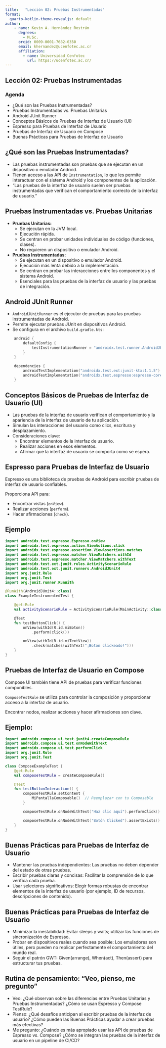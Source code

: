 ```yaml
---
title:   "Lección 02: Pruebas Instrumentadas"
format:
  quarto-kotlin-theme-revealjs: default
author:
    - name: Kevin A. Hernández Rostrán
      degrees:
        - M.Sc.
      orcid: 0009-0001-7682-0350
      email: khernandez@ucenfotec.ac.cr
      affiliation:
        - name: Universidad Cenfotec
          url: https://ucenfotec.ac.cr/
---
```


##   Lección 02: Pruebas Instrumentadas

###   Agenda

* ¿Qué son las Pruebas Instrumentadas?
* Pruebas Instrumentadas vs. Pruebas Unitarias
* Android JUnit Runner
* Conceptos Básicos de Pruebas de Interfaz de Usuario (UI)
* Espresso para Pruebas de Interfaz de Usuario
* Pruebas de Interfaz de Usuario en Compose
* Buenas Prácticas para Pruebas de Interfaz de Usuario

##   ¿Qué son las Pruebas Instrumentadas?

* Las pruebas instrumentadas son pruebas que se ejecutan en un dispositivo o emulador Android.
* Tienen acceso a las API de `Instrumentation`, lo que les permite interactuar con el sistema Android y los componentes de la aplicación.
* "Las pruebas de la interfaz de usuario suelen ser pruebas instrumentadas que verifican el comportamiento correcto de la interfaz de usuario."

##   Pruebas Instrumentadas vs. Pruebas Unitarias

* **Pruebas Unitarias:**
    * Se ejecutan en la JVM local.
    * Ejecución rápida.
    * Se centran en probar unidades individuales de código (funciones, clases).
    * No requieren un dispositivo o emulador Android.
* **Pruebas Instrumentadas:**
    * Se ejecutan en un dispositivo o emulador Android.
    * Ejecución más lenta debido a la implementación.
    * Se centran en probar las interacciones entre los componentes y el sistema Android.
    * Esenciales para las pruebas de la interfaz de usuario y las pruebas de integración.

##   Android JUnit Runner

* `AndroidJUnitRunner` es el ejecutor de pruebas para las pruebas instrumentadas de Android.
* Permite ejecutar pruebas JUnit en dispositivos Android.
* Se configura en el archivo `build.gradle.kts`:

```kotlin
    android {
        defaultConfig {
            testInstrumentationRunner = "androidx.test.runner.AndroidJUnitRunner"
        }
    }

    dependencies {
        androidTestImplementation("androidx.test.ext:junit-ktx:1.1.5")
        androidTestImplementation("androidx.test.espresso:espresso-core:3.5.1")
    }
```

## Conceptos Básicos de Pruebas de Interfaz de Usuario (UI)

- Las pruebas de la interfaz de usuario verifican el comportamiento y la apariencia de la interfaz de usuario de tu aplicación.
- Simulan las interacciones del usuario como clics, escritura y desplazamiento.
- Consideraciones clave:
  - Encontrar elementos de la interfaz de usuario.
  - Realizar acciones en esos elementos.
  - Afirmar que la interfaz de usuario se comporta como se espera.

## Espresso para Pruebas de Interfaz de Usuario

Espresso es una biblioteca de pruebas de Android para escribir pruebas de interfaz de usuario confiables.

Proporciona API para:

- Encontrar vistas (`onView`).
- Realizar acciones (`perform`).
- Hacer afirmaciones (`check`).

## Ejemplo

```kotlin
import androidx.test.espresso.Espresso.onView
import androidx.test.espresso.action.ViewActions.click
import androidx.test.espresso.assertion.ViewAssertions.matches
import androidx.test.espresso.matcher.ViewMatchers.withId
import androidx.test.espresso.matcher.ViewMatchers.withText
import androidx.test.ext.junit.rules.ActivityScenarioRule
import androidx.test.ext.junit.runners.AndroidJUnit4
import org.junit.Rule
import org.junit.Test
import org.junit.runner.RunWith

@RunWith(AndroidJUnit4::class)
class ExampleInstrumentedTest {

    @get:Rule
    val activityScenarioRule = ActivityScenarioRule(MainActivity::class.java)

    @Test
    fun testButtonClick() {
        onView(withId(R.id.miBoton))
            .perform(click())

        onView(withId(R.id.miTextView))
            .check(matches(withText("¡Botón clickeado!")))
    }
}
```
## Pruebas de Interfaz de Usuario en Compose

Compose UI también tiene API de pruebas para verificar funciones componibles.

`ComposeTestRule` se utiliza para controlar la composición y proporcionar acceso a la interfaz de usuario.

Encontrar nodos, realizar acciones y hacer afirmaciones son clave.

## Ejemplo:

```kotlin
import androidx.compose.ui.test.junit4.createComposeRule
import androidx.compose.ui.test.onNodeWithText
import androidx.compose.ui.test.performClick
import org.junit.Rule
import org.junit.Test

class ComposeExampleTest {
    @get:Rule
    val composeTestRule = createComposeRule()

    @Test
    fun testButtonInteraction() {
        composeTestRule.setContent {
            MiPantallaComposable()  // Reemplazar con tu Composable
        }

        composeTestRule.onNodeWithText("Haz clic aquí").performClick()

        composeTestRule.onNodeWithText("Botón Clicked").assertExists()
    }
}
```

## Buenas Prácticas para Pruebas de Interfaz de Usuario
- Mantener las pruebas independientes: Las pruebas no deben depender del estado de otras pruebas.
- Escribir pruebas claras y concisas: Facilitar la comprensión de lo que verifica cada prueba.
- Usar selectores significativos: Elegir formas robustas de encontrar elementos de la interfaz de usuario (por ejemplo, ID de recursos, descripciones de contenido).

## Buenas Prácticas para Pruebas de Interfaz de Usuario

- Minimizar la inestabilidad: Evitar sleeps y waits; utilizar las funciones de sincronización de Espresso.
- Probar en dispositivos reales cuando sea posible: Los emuladores son útiles, pero pueden no replicar perfectamente el comportamiento del mundo real.
- Seguir el patrón GWT: Given(arrange), When(act), Then(assert) para estructurar tus pruebas.

## Rutina de pensamiento: "Veo, pienso, me pregunto"
- Veo: ¿Qué observan sobre las diferencias entre Pruebas Unitarias y Pruebas Instrumentadas? ¿Cómo se usan Espresso y Compose TestRule?
- Pienso: ¿Qué desafíos anticipan al escribir pruebas de la interfaz de usuario? ¿Cómo pueden las Buenas Prácticas ayudar a crear pruebas más efectivas?
- Me pregunto: ¿Cuándo es más apropiado usar las API de pruebas de Espresso vs. Compose? ¿Cómo se integran las pruebas de la interfaz de usuario en un pipeline de CI/CD?

